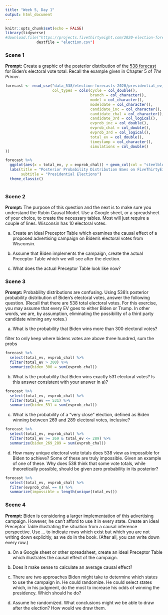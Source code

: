 ```yaml
---
title: "Week 5, Day 1"
output: html_document
---
```


```r
knitr::opts_chunk$set(echo = FALSE)
library(tidyverse)
#download.file("https://projects.fivethirtyeight.com/2020-election-forecast/",
              destfile = "election.csv")
```


### Scene 1

**Prompt:** Create a graphic of the posterior distribution of the [538 forecast](https://projects.fivethirtyeight.com/2020-election-forecast/) for Biden's electoral vote total. Recall the example given in Chapter 5 of *The Primer*.

```r
forecast <- read_csv("data_538/election-forecasts-2020/presidential_ev_probabilities_2020.csv",
                     col_types = cols(cycle = col_double(),
                                      branch = col_character(),
                                      model = col_character(),
                                      modeldate = col_character(),
                                      candidate_inc = col_character(),
                                      candidate_chal = col_character(),
                                      candidate_3rd = col_logical(),
                                      evprob_inc = col_double(),
                                      evprob_chal = col_double(),
                                      evprob_3rd = col_logical(),
                                      total_ev = col_double(),
                                      timestamp = col_character(),
                                      simulations = col_double()
))

forecast %>%
  ggplot(aes(x = total_ev, y = evprob_chal)) + geom_col(col = "steelblue2") +
  labs(title = "Posterior Probability Distribution Baes on FiveThirtyEight Forecast",
       subtitle = "Presidential Elections")
  theme_classic()
  
```


### Scene 2

**Prompt:** The purpose of this question and the next is to make sure you understand the Rubin Causal Model. Use a Google sheet, or a spreadsheet of your choice, to create the necessary tables. Most will just require a couple of lines. Wisconsin has 10 electoral votes.

a) Create an ideal Preceptor Table which examines the causal effect of a proposed advertising campaign on Biden's electoral votes from Wisconsin. 

b) Assume that Biden implements the campaign, create the actual Preceptor Table which we will see after the election.

c) What does the actual Preceptor Table look like now?




### Scene 3

**Prompt:** Probability distributions are confusing. Using 538's posterior probability distribution of Biden's electoral votes, answer the following question. (Recall that there are 538 total electoral votes. For this exercise, you may assume that every EV goes to either Biden or Trump. In other words, we are, by assumption, eliminating the possibility of a third party candidate winning any votes.)


a) What is the probability that Biden wins more than 300 electoral votes?

filter to only keep where bidens votes are above three hundred, sum the probs

```r
forecast %>%
  select(total_ev, evprob_chal) %>%
  filter(total_ev > 300) %>%
  summarize(biden_300 = sum(evprob_chal))
```

b) What is the probability that Biden wins exactly 531 electoral votes? Is this answer consistent with your answer in a)?

```r
forecast %>%
  select(total_ev, evprob_chal) %>%
  filter(total_ev == 531) %>%
  summarize(biden_531 = sum(evprob_chal))
```


c) What is the probability of a "very close" election, defined as Biden winning between 269 and 289 electoral votes, inclusive?


```r
forecast %>%
  select(total_ev, evprob_chal) %>%
  filter(total_ev >= 269 & total_ev <= 289) %>%
  summarize(biden_269_289 = sum(evprob_chal))
```

d) How many unique electoral vote totals does 538 view as impossible for Biden to achieve? Some of these are truly impossible. Given an example of one of these. Why does 538 think that some vote totals, while theoretically possible, should be given zero probability in its posterior?

```r
forecast %>%
  select(total_ev, evprob_chal) %>%
  filter(evprob_chal == 0) %>%
  summarize(impossible = length(unique(total_ev)))
```



### Scene 4

**Prompt:** Biden is considering a larger implementation of this advertising campaign. However, he can't afford to use it in every state. Create an ideal Preceptor Table illustrating the situation from a causal inference perspective. Use ... to indicate rows which exist but which you are not writing down explicitly, as we do in the book. (After all, you can write down every row.)

a) On a Google sheet or other spreadsheet, create an ideal Preceptor Table which illustrates the causal effect of the campaign.

b) Does it make sense to calculate an average causal effect?

c) There are two approaches Biden might take to determine which states to use the campaign in. He could randomize. He could select states which, in his judgment, do the most to increase his odds of winning the presidency. Which should he do?

d) Assume he randomized. What conclusions might we be able to draw after the election? How would we draw them.

